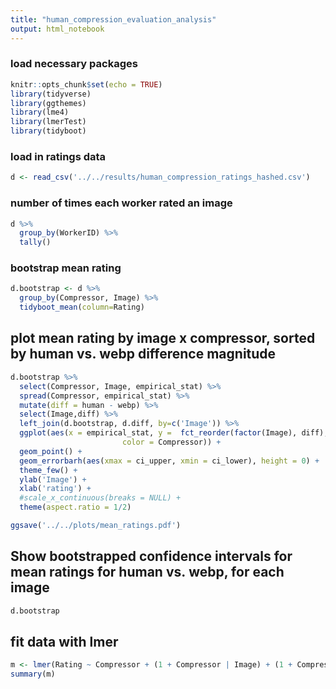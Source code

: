 ```yaml
---
title: "human_compression_evaluation_analysis"
output: html_notebook
---
```


### load necessary packages
```r
knitr::opts_chunk$set(echo = TRUE)
library(tidyverse)
library(ggthemes)
library(lme4)
library(lmerTest)
library(tidyboot)
```


### load in ratings data 
```r
d <- read_csv('../../results/human_compression_ratings_hashed.csv')
```

### number of times each worker rated an image
```r
d %>% 
  group_by(WorkerID) %>% 
  tally()
```

### bootstrap mean rating
```r
d.bootstrap <- d %>% 
  group_by(Compressor, Image) %>% 
  tidyboot_mean(column=Rating) 
```

## plot mean rating by image x compressor, sorted by human vs. webp difference magnitude
```r
d.bootstrap %>%
  select(Compressor, Image, empirical_stat) %>%
  spread(Compressor, empirical_stat) %>%
  mutate(diff = human - webp) %>%
  select(Image,diff) %>%
  left_join(d.bootstrap, d.diff, by=c('Image')) %>%
  ggplot(aes(x = empirical_stat, y =  fct_reorder(factor(Image), diff), 
                         color = Compressor)) +
  geom_point() +
  geom_errorbarh(aes(xmax = ci_upper, xmin = ci_lower), height = 0) +
  theme_few() +
  ylab('Image') +
  xlab('rating') +
  #scale_x_continuous(breaks = NULL) +
  theme(aspect.ratio = 1/2)

ggsave('../../plots/mean_ratings.pdf')
```

## Show bootstrapped confidence intervals for mean ratings for human vs. webp, for each image
```r
d.bootstrap
```


## fit data with lmer 
```r
m <- lmer(Rating ~ Compressor + (1 + Compressor | Image) + (1 + Compressor | WorkerID), data = d)
summary(m)
```


